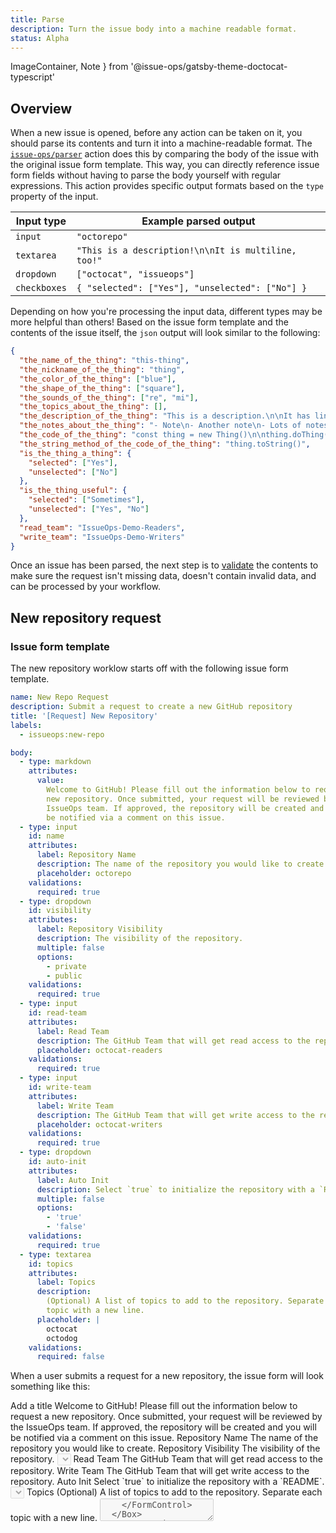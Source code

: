 ```yaml
---
title: Parse
description: Turn the issue body into a machine readable format.
status: Alpha
---
```


  ImageContainer,
  Note
} from '@issue-ops/gatsby-theme-doctocat-typescript'

## Overview

When a new issue is opened, before any action can be taken on it, you should
parse its contents and turn it into a machine-readable format. The
[`issue-ops/parser`](https://github.com/issue-ops/parser) action does this by
comparing the body of the issue with the original issue form template. This way,
you can directly reference issue form fields without having to parse the body
yourself with regular expressions. This action provides specific output formats
based on the `type` property of the input.

| Input type   | Example parsed output                               |
| ------------ | --------------------------------------------------- |
| `input`      | `"octorepo"`                                        |
| `textarea`   | `"This is a description!\n\nIt is multiline, too!"` |
| `dropdown`   | `["octocat", "issueops"]`                           |
| `checkboxes` | `{ "selected": ["Yes"], "unselected": ["No"] }`     |

Depending on how you're processing the input data, different types may be more
helpful than others! Based on the issue form template and the contents of the
issue itself, the `json` output will look similar to the following:

```json
{
  "the_name_of_the_thing": "this-thing",
  "the_nickname_of_the_thing": "thing",
  "the_color_of_the_thing": ["blue"],
  "the_shape_of_the_thing": ["square"],
  "the_sounds_of_the_thing": ["re", "mi"],
  "the_topics_about_the_thing": [],
  "the_description_of_the_thing": "This is a description.\n\nIt has lines.",
  "the_notes_about_the_thing": "- Note\n- Another note\n- Lots of notes",
  "the_code_of_the_thing": "const thing = new Thing()\n\nthing.doThing()",
  "the_string_method_of_the_code_of_the_thing": "thing.toString()",
  "is_the_thing_a_thing": {
    "selected": ["Yes"],
    "unselected": ["No"]
  },
  "is_the_thing_useful": {
    "selected": ["Sometimes"],
    "unselected": ["Yes", "No"]
  },
  "read_team": "IssueOps-Demo-Readers",
  "write_team": "IssueOps-Demo-Writers"
}
```

Once an issue has been parsed, the next step is to
[validate](/states-transitions/validate) the contents to make sure the request
isn't missing data, doesn't contain invalid data, and can be processed by your
workflow.

## New repository request

### Issue form template

The new repository worklow starts off with the following issue form template.

```yaml
name: New Repo Request
description: Submit a request to create a new GitHub repository
title: '[Request] New Repository'
labels:
  - issueops:new-repo

body:
  - type: markdown
    attributes:
      value:
        Welcome to GitHub! Please fill out the information below to request a
        new repository. Once submitted, your request will be reviewed by the
        IssueOps team. If approved, the repository will be created and you will
        be notified via a comment on this issue.
  - type: input
    id: name
    attributes:
      label: Repository Name
      description: The name of the repository you would like to create.
      placeholder: octorepo
    validations:
      required: true
  - type: dropdown
    id: visibility
    attributes:
      label: Repository Visibility
      description: The visibility of the repository.
      multiple: false
      options:
        - private
        - public
    validations:
      required: true
  - type: input
    id: read-team
    attributes:
      label: Read Team
      description: The GitHub Team that will get read access to the repository.
      placeholder: octocat-readers
    validations:
      required: true
  - type: input
    id: write-team
    attributes:
      label: Write Team
      description: The GitHub Team that will get write access to the repository.
      placeholder: octocat-writers
    validations:
      required: true
  - type: dropdown
    id: auto-init
    attributes:
      label: Auto Init
      description: Select `true` to initialize the repository with a `README`.
      multiple: false
      options:
        - 'true'
        - 'false'
    validations:
      required: true
  - type: textarea
    id: topics
    attributes:
      label: Topics
      description:
        (Optional) A list of topics to add to the repository. Separate each
        topic with a new line.
      placeholder: |
        octocat
        octodog
    validations:
      required: false
```

When a user submits a request for a new repository, the issue form will look
something like this:

<ImageContainer>
  <Box as="form">
    <FormControl>
      <FormControl.Label>Add a title</FormControl.Label>
      <TextInput
        required={true}
        block={true}
        disabled={true}
        value={'[Request] New Repository'}
      />
    </FormControl>
    Welcome to GitHub! Please fill out the information below to request a new repository.
    Once submitted, your request will be reviewed by the IssueOps team. If approved,
    the repository will be created and you will be notified via a comment on this
    issue.
    <FormControl>
      <FormControl.Label>Repository Name</FormControl.Label>
      <FormControl.Caption>
        The name of the repository you would like to create.
      </FormControl.Caption>
      <TextInput required={true} disabled={true} placeholder={'octorepo'} />
    </FormControl>
    <FormControl>
      <FormControl.Label>Repository Visibility</FormControl.Label>
      <FormControl.Caption>
        The visibility of the repository.
      </FormControl.Caption>
      <Select disabled>
        <Select.Option value="one">Private</Select.Option>
        <Select.Option value="two">Public</Select.Option>
      </Select>
    </FormControl>
    <FormControl>
      <FormControl.Label>Read Team</FormControl.Label>
      <FormControl.Caption>
        The GitHub Team that will get read access to the repository.
      </FormControl.Caption>
      <TextInput
        required={true}
        disabled={true}
        placeholder={'octocat-readers'}
      />
    </FormControl>
    <FormControl>
      <FormControl.Label>Write Team</FormControl.Label>
      <FormControl.Caption>
        The GitHub Team that will get write access to the repository.
      </FormControl.Caption>
      <TextInput
        required={true}
        disabled={true}
        placeholder={'octocat-writers'}
      />
    </FormControl>
    <FormControl>
      <FormControl.Label>Auto Init</FormControl.Label>
      <FormControl.Caption>
        Select `true` to initialize the repository with a `README`.
      </FormControl.Caption>
      <Select disabled>
        <Select.Option value="one">true</Select.Option>
        <Select.Option value="two">false</Select.Option>
      </Select>
    </FormControl>
    <FormControl>
      <FormControl.Label>Topics</FormControl.Label>
      <FormControl.Caption>
        (Optional) A list of topics to add to the repository. Separate each
        topic with a new line.
      </FormControl.Caption>
      <Textarea disabled placeholder={'octocat\noctodog'} />
    </FormControl>
  </Box>
</ImageContainer>

### GitHub Actions workflow

Creating an issue will kick off the start of the IssueOps process. However, in
order to do anything with the request, we need to parse the issue body and
extract the information we need to get approval and create a repository.

<Note>Check the workflow comments for useful tips!</Note>

```yaml
name: Issue Opened/Edited/Reopened

# At minimum, the issue body should be parsed any time an issue is opened,
# edited, or reopened. This ensures that the most up to date information is
# validated.
on:
  issues:
    types:
      - opened
      - edited
      - reopened

jobs:
  new-repo-request:
    name: New Repo Request
    runs-on: ubuntu-latest

    # Assign labels for different types of requests, and use those labels to
    # trigger different workflows, jobs, and steps.
    if: contains(github.event.issue.labels.*.name, 'issueops:new-repo')

    # Initially, this workflow only needs permissions to read issues. This will
    # be expanded later as we build additional functionality.
    permissions:
      issues: write

    steps:
      # Get the repository contents. This lets the workflow reference files in
      # the repository such as custom validation scripts.
      - name: Checkout
        id: checkout
        uses: actions/checkout@vX.X.X

      # Parse the issue body.
      - name: Parse Issue
        id: parser
        uses: issue-ops/parser@vX.X.X
        with:
          body: ${{ github.event.issue.body }}
          issue-form-template: new-repo-request.yml

      - name: Output the JSON
        id: output
        run: echo ${{ steps.parser.outputs.json }}
```

## Next steps

At this point, our issue has successfully transitioned into the `Parsed` state.
This means that we have a machine-readable representation of the request that
can be further processed by our workflows. However, we don't know if the request
actually contains valid information! The next transition involves validating the
parsed request against a set of rules to make sure it's ready to be processed.

[Continue to the next section to learn about validation.](/states-transitions/validate)
